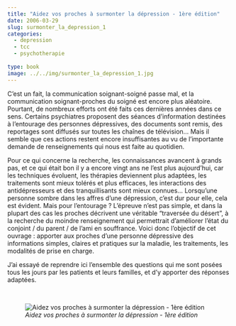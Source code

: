 ```yaml
---
title: "Aidez vos proches à surmonter la dépression - 1ère édition"
date: 2006-03-29
slug: surmonter_la_depression_1
categories:
  - depression
  - tcc
  - psychotherapie
  
type: book
image: ../../img/surmonter_la_depression_1.jpg
---
```


C’est un fait, la communication soignant-soigné passe mal, et la communication soignant-proches du soigné est encore plus aléatoire.
Pourtant, de nombreux efforts ont été faits ces dernières années dans ce sens.
Certains psychiatres proposent des séances d’information destinées à l’entourage des personnes dépressives, des documents sont remis, des reportages sont diffusés sur toutes les chaînes de télévision…
Mais il semble que ces actions restent encore insuffisantes au vu de l’importante demande de renseignements qui nous est faite au quotidien.

Pour ce qui concerne la recherche, les connaissances avancent à grands pas, et ce qui était bon il y a encore vingt ans ne l’est plus aujourd’hui, car les techniques évoluent, les thérapies deviennent plus adaptées, les traitements sont mieux tolérés et plus efficaces, les interactions des antidépresseurs et des tranquillisants sont mieux connues…
Lorsqu’une personne sombre dans les affres d’une dépression, c’est dur pour elle, cela est évident.
Mais pour l’entourage ?
L’épreuve n’est pas simple, et dans la plupart des cas les proches décrivent une véritable "traversée du désert", à la recherche du moindre renseignement qui permettrait d’améliorer l’état du conjoint / du parent / de l’ami en souffrance.
Voici donc l’objectif de cet ouvrage : apporter aux proches d’une personne dépressive des informations simples, claires et pratiques sur la maladie, les traitements, les modalités de prise en charge.

J’ai essayé de reprendre ici l’ensemble des questions qui me sont posées tous les jours par les patients et leurs familles, et d’y apporter des réponses adaptées.

<br>

![_Aidez vos proches à surmonter la dépression - 1ère édition_](../../img/surmonter_la_depression_1.jpg)
